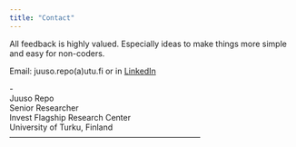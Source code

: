 ```yaml
---
title: "Contact"
---
```


All feedback is highly valued. Especially ideas to make things more simple and easy for non-coders.

Email: juuso.repo(a)utu.fi or in [LinkedIn](www.linkedin.com/in/juuso-repo-196473102)

\-\
Juuso Repo\
Senior Researcher\
Invest Flagship Research Center\
University of Turku, Finland\
------------------------------------------------------------------------
